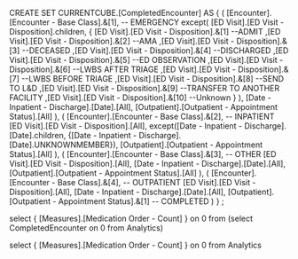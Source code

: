 
CREATE SET CURRENTCUBE.[CompletedEncounter]
 AS {
	(
		[Encounter].[Encounter - Base Class].&[1],				-- EMERGENCY
		except(
			[ED Visit].[ED Visit - Disposition].children,
			{
				 [ED Visit].[ED Visit - Disposition].&[1]		--ADMIT
				,[ED Visit].[ED Visit - Disposition].&[2]		--AMA
				,[ED Visit].[ED Visit - Disposition].&[3]		--DECEASED
				,[ED Visit].[ED Visit - Disposition].&[4]		--DISCHARGED
				,[ED Visit].[ED Visit - Disposition].&[5]		--ED OBSERVATION
				,[ED Visit].[ED Visit - Disposition].&[6]		--LWBS AFTER TRIAGE
				,[ED Visit].[ED Visit - Disposition].&[7]		--LWBS BEFORE TRIAGE
				,[ED Visit].[ED Visit - Disposition].&[8]		--SEND TO L&D
				,[ED Visit].[ED Visit - Disposition].&[9]		--TRANSFER TO ANOTHER FACILITY
				,[ED Visit].[ED Visit - Disposition].&[10]		--Unknown
			}
		),
		[Date - Inpatient - Discharge].[Date].[All],
		[Outpatient].[Outpatient - Appointment Status].[All]
	),
	(
		[Encounter].[Encounter - Base Class].&[2],				-- INPATIENT
		[ED Visit].[ED Visit - Disposition].[All],
		except([Date - Inpatient - Discharge].[Date].children, {[Date - Inpatient - Discharge].[Date].UNKNOWNMEMBER}),
		[Outpatient].[Outpatient - Appointment Status].[All]
	),
	(
		[Encounter].[Encounter - Base Class].&[3],				-- OTHER
		[ED Visit].[ED Visit - Disposition].[All],
		[Date - Inpatient - Discharge].[Date].[All],
		[Outpatient].[Outpatient - Appointment Status].[All]
	),
	(
		[Encounter].[Encounter - Base Class].&[4],				-- OUTPATIENT
		[ED Visit].[ED Visit - Disposition].[All],
		[Date - Inpatient - Discharge].[Date].[All],
		[Outpatient].[Outpatient - Appointment Status].&[1]		-- COMPLETED
	)
} ;    



select
{ 
[Measures].[Medication Order - Count]
} on 0
from
	(select CompletedEncounter on 0 from Analytics)


select
{ 
[Measures].[Medication Order - Count]
} on 0
from
	Analytics



